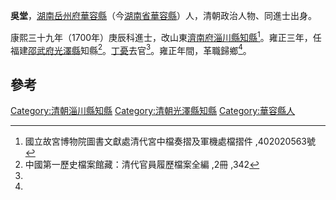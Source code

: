 '''吳堂'''，[[湖南|湖南]][[岳州府|岳州府]][[華容縣|華容縣]]（今[[湖南省|湖南省]][[華容縣|華容縣]]）人，清朝政治人物、同進士出身。

康熙三十九年（1700年）庚辰科進士，改山東[[濟南府|濟南府]][[淄川縣|淄川縣]][[知縣|知縣]]<ref name="#1">國立故宮博物院圖書文獻處清代宮中檔奏摺及軍機處檔摺件 ,402020563號</ref>。雍正三年，任福建[[邵武府|邵武府]][[光澤縣|光澤縣]]知縣<ref name="#2">中國第一歷史檔案館藏：清代官員履歷檔案全編 ,2冊 ,342</ref>。[[丁憂|丁憂]]去官<ref name="#1"/>。雍正年間，革職歸鄉<ref name="#2"/>。

==參考==
{{reflist}}
{{清朝人物小作品}}
{{康熙三十九年庚辰科殿試金榜}}
{{DEFAULTSORT:Wu吳}}
[[Category:清朝淄川縣知縣|Category:清朝淄川縣知縣]]
[[Category:清朝光澤縣知縣|Category:清朝光澤縣知縣]]
[[Category:華容縣人|Category:華容縣人]]